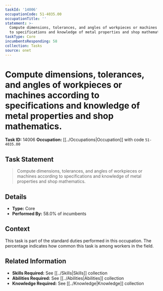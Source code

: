 ```yaml
---
taskId: '14006'
occupationCode: 51-4035.00
occupationTitle: ''
statement: >-
  Compute dimensions, tolerances, and angles of workpieces or machines according
  to specifications and knowledge of metal properties and shop mathematics.
taskType: Core
incumbentsResponding: 58
collection: Tasks
source: onet
---
```

# Compute dimensions, tolerances, and angles of workpieces or machines according to specifications and knowledge of metal properties and shop mathematics.

**Task ID:** 14006
**Occupation:** [[../Occupations|Occupation]] with code `51-4035.00`

## Task Statement

> Compute dimensions, tolerances, and angles of workpieces or machines according to specifications and knowledge of metal properties and shop mathematics.

## Details

- **Type:** Core
- **Performed By:** 58.0% of incumbents

## Context

This task is part of the standard duties performed in this occupation. The percentage indicates how common this task is among workers in the field.

## Related Information

- **Skills Required:** See [[../Skills|Skills]] collection
- **Abilities Required:** See [[../Abilities|Abilities]] collection
- **Knowledge Required:** See [[../Knowledge|Knowledge]] collection
